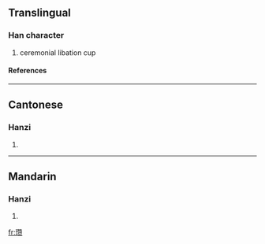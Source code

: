 {{see|瓚}}

==Translingual==
===Han character===
{{Han char|rn=96|rad=玉|as=16|sn=20|four=|canj=一土竹山人 (MGHUO)}}
# ceremonial libation cup
====References====
{{Han ref|kx=0745.141|hdz=21145.170|uh=74D2|ud=29906}}

----
==Cantonese==
===Hanzi===
{{yue-hanzi|jyut=|y=jaan3}}
# {{defn|Cantonese}}

----
==Mandarin==
===Hanzi===
{{cmn-hanzi|tra=瓚|pin=[[zàn]] (zan4)|wg=tsan<sup>4</sup>}}
# {{defn|Mandarin}}

[[fr:瓒]]